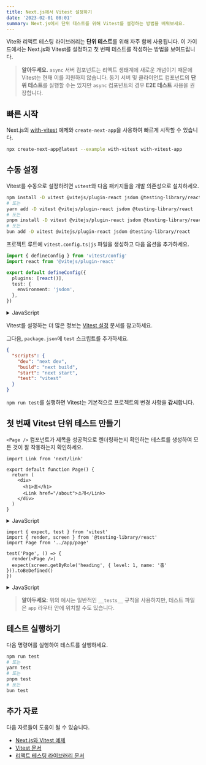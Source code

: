 ```yaml
---
title: Next.js에서 Vitest 설정하기
date: '2023-02-01 08:01'
summary: Next.js에서 단위 테스트를 위해 Vitest를 설정하는 방법을 배워보세요.
---
```


<TOCInline toc={props.toc} asDisclosure />

Vite와 리액트 테스팅 라이브러리는 **단위 테스트**를 위해 자주 함께 사용됩니다. 이 가이드에서는 Next.js와 Vitest를 설정하고 첫 번째 테스트를 작성하는 방법을 보여드립니다.

> **알아두세요.** `async` 서버 컴포넌트는 리액트 생태계에 새로운 개념이기 때문에 Vitest는 현재 이를 지원하지 않습니다. 동기 서버 및 클라이언트 컴포넌트의 **단위 테스트**를 실행할 수는 있지만 `async` 컴포넌트의 경우 **E2E 테스트** 사용을 권장합니다.

## 빠른 시작

Next.js의 [with-vitest](https://github.com/vercel/next.js/tree/canary/examples/with-vitest) 예제와 `create-next-app`을 사용하여 빠르게 시작할 수 있습니다.

```bash
npx create-next-app@latest --example with-vitest with-vitest-app
```

## 수동 설정

Vitest를 수동으로 설정하려면 `vitest`와 다음 패키지들을 개발 의존성으로 설치하세요.

```bash
npm install -D vitest @vitejs/plugin-react jsdom @testing-library/react
# 또는
yarn add -D vitest @vitejs/plugin-react jsdom @testing-library/react
# 또는
pnpm install -D vitest @vitejs/plugin-react jsdom @testing-library/react
# 또는
bun add -D vitest @vitejs/plugin-react jsdom @testing-library/react
```

프로젝트 루트에 `vitest.config.ts|js` 파일을 생성하고 다음 옵션을 추가하세요.

```ts
import { defineConfig } from 'vitest/config'
import react from '@vitejs/plugin-react'

export default defineConfig({
  plugins: [react()],
  test: {
    environment: 'jsdom',
  },
})
```

<details>
    <summary>JavaScript</summary>

```js
import { defineConfig } from 'vitest/config'
import react from '@vitejs/plugin-react'

export default defineConfig({
  plugins: [react()],
  test: {
    environment: 'jsdom',
  },
})
```
</details>

Vitest를 설정하는 더 많은 정보는 [Vitest 설정](https://vitest.dev/config/#configuration) 문서를 참고하세요.

그다음, `package.json`에 `test` 스크립트를 추가하세요.

```json
{
  "scripts": {
    "dev": "next dev",
    "build": "next build",
    "start": "next start",
    "test": "vitest"
  }
}
```

`npm run test`를 실행하면 Vitest는 기본적으로 프로젝트의 변경 사항을 **감시**합니다.


## 첫 번째 Vitest 단위 테스트 만들기

`<Page />` 컴포넌트가 제목을 성공적으로 렌더링하는지 확인하는 테스트를 생성하여 모든 것이 잘 작동하는지 확인하세요.

```tsx
import Link from 'next/link'

export default function Page() {
  return (
    <div>
      <h1>홈</h1>
      <Link href="/about">소개</Link>
    </div>
  )
}
```

<details>
    <summary>JavaScript</summary>

```jsx
import Link from 'next/link'

export default function Page() {
  return (
    <div>
      <h1>홈</h1>
      <Link href="/about">소개</Link>
    </div>
  )
}
```
</details>
<p />

```tsx
import { expect, test } from 'vitest'
import { render, screen } from '@testing-library/react'
import Page from '../app/page'

test('Page', () => {
  render(<Page />)
  expect(screen.getByRole('heading', { level: 1, name: '홈' })).toBeDefined()
})
```

<details>
    <summary>JavaScript</summary>

```jsx
import { expect, test } from 'vitest'
import { render, screen } from '@testing-library/react'
import Page from '../app/page'

test('Page', () => {
  render(<Page />)
  expect(screen.getByRole('heading', { level: 1, name: '홈' })).toBeDefined()
})
```
</details>

> **알아두세요**: 위의 예시는 일반적인 `__tests__` 규칙을 사용하지만, 테스트 파일은 `app` 라우터 안에 위치할 수도 있습니다.


## 테스트 실행하기

다음 명령어를 실행하여 테스트를 실행하세요.

```bash
npm run test
# 또는
yarn test
# 또는
pnpm test
# 또는
bun test
```

## 추가 자료

다음 자료들이 도움이 될 수 있습니다.

- [Next.js와 Vitest 예제](https://github.com/vercel/next.js/tree/canary/examples/with-vitest)
- [Vitest 문서](https://vitest.dev/guide/)
- [리액트 테스팅 라이브러리 문서](https://testing-library.com/docs/react-testing-library/intro/)

